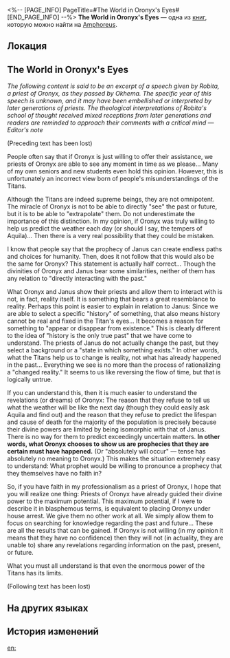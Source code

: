<%-- [PAGE_INFO]
PageTitle=#The World in Oronyx's Eyes#
[END_PAGE_INFO] --%>
{{Дополнить}}
{{Книга Инфобокс
|id           = 479
|partIds      = 190792
|Название     = 
|Изображение  = Предмет Книга Амфореус 1.png
|Мир          = Amphoreus
|Томов        = 1
|Автор        = <!--нужно добавить-->
|Описание     = Remnants of an anthology. It records how the ancient Oronyx priests regarded the Titan's divine powers.
|Том1         = {{tx}}
|Источник1    = {{tx|Отсутствует источник}}
|Персонажи    = Aquila; Janus; Oronyx
|Фракции      = Okhema
}}
'''The World in Oronyx's Eyes''' — одна из [[Книги|книг]], которую можно найти на [[Amphoreus]].

==Локация==
{{Отметка карты|<!--название карты-->|<!--id отметки-->}}

==The World in Oronyx's Eyes==
''The following content is said to be an excerpt of a speech given by Robita, a priest of Oronyx, as they passed by Okhema. The specific year of this speech is unknown, and it may have been embellished or interpreted by later generations of priests. The theological interpretations of Robita's school of thought received mixed receptions from later generations and readers are reminded to approach their comments with a critical mind &mdash; Editor's note''

(Preceding text has been lost)

People often say that if Oronyx is just willing to offer their assistance, we priests of Oronyx are able to see any moment in time as we please... Many of my own seniors and new students even hold this opinion. However, this is unfortunately an incorrect view born of people's misunderstandings of the Titans.

Although the Titans are indeed supreme beings, they are not omnipotent. The miracle of Oronyx is not to be able to directly "see" the past or future, but it is to be able to "extrapolate" them. Do not underestimate the importance of this distinction. In my opinion, if Oronyx was truly willing to help us predict the weather each day (or should I say, the tempers of Aquila)... Then there is a very real possibility that they could be mistaken.

I know that people say that the prophecy of Janus can create endless paths and choices for humanity. Then, does it not follow that this would also be the same for Oronyx? This statement is actually half correct... Though the divinities of Oronyx and Janus bear some similarities, neither of them has any relation to "directly interacting with the past."

What Oronyx and Janus show their priests and allow them to interact with is not, in fact, reality itself. It is something that bears a great resemblance to reality. Perhaps this point is easier to explain in relation to Janus: Since we are able to select a specific "history" of something, that also means history cannot be real and fixed in the Titan's eyes... It becomes a reason for something to "appear or disappear from existence." This is clearly different to the idea of "history is the only true past" that we have come to understand. The priests of Janus do not actually change the past, but they select a background or a "state in which something exists." In other words, what the Titans help us to change is reality, not what has already happened in the past... Everything we see is no more than the process of rationalizing a "changed reality." It seems to us like reversing the flow of time, but that is logically untrue.

If you can understand this, then it is much easier to understand the revelations (or dreams) of Oronyx: The reason that they refuse to tell us what the weather will be like the next day (though they could easily ask Aquila and find out) and the reason that they refuse to predict the lifespan and cause of death for the majority of the population is precisely because their divine powers are limited by being isomorphic with that of Janus. There is no way for them to predict exceedingly uncertain matters. '''In other words, what Oronyx chooses to show us are prophecies that they are certain must have happened.''' (Or "absolutely will occur" &mdash; tense has absolutely no meaning to Oronyx.) This makes the situation extremely easy to understand: What prophet would be willing to pronounce a prophecy that they themselves have no faith in?

So, if you have faith in my professionalism as a priest of Oronyx, I hope that you will realize one thing: Priests of Oronyx have already guided their divine power to the maximum potential. This maximum potential, if I were to describe it in blasphemous terms, is equivalent to placing Oronyx under house arrest. We give them no other work at all. We simply allow them to focus on searching for knowledge regarding the past and future... These are all the results that can be gained. If Oronyx is not willing (in my opinion it means that they have no confidence) then they will not (in actuality, they are unable to) share any revelations regarding information on the past, present, or future.

What you must all understand is that even the enormous power of the Titans has its limits.

(Following text has been lost)

==На других языках==
{{На других языках
|en   = The World in Oronyx's Eyes
|zhs  = 欧洛尼斯眼中的世界
|zht  = 歐洛尼斯眼中的世界
|ja   = オロニクスの目に映る世界
|ko   = 오로닉스의 눈에 비친 세계
|es   = El mundo a través de los ojos de Oronix
|fr   = Le monde selon Oronyx
|ru   = Мир глазами Оронис
|th   = โลกในสายตาของ Oronyx
|vi   = Thế Giới Trong Mắt Oronyx
|de   = Die Welt aus den Augen von Oronyx
|id   = Dunia di Mata Oronyx
|pt   = O Mundo Pelos Olhos de Oronyx
}}

==История изменений==
{{История изменений|3.5}}

[[en:]]